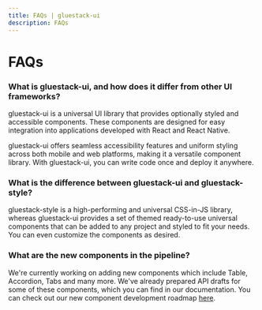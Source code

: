 ```yaml
---
title: FAQs | gluestack-ui
description: FAQs
---
```



<Meta title="More/FAQs" />

# FAQs


### What is gluestack-ui, and how does it differ from other UI frameworks?
gluestack-ui is a universal UI library that provides optionally styled and accessible components. These components are designed for easy integration into applications developed with React and React Native.

gluestack-ui offers seamless accessibility features and uniform styling across both mobile and web platforms, making it a versatile component library. With gluestack-ui, you can write code once and deploy it anywhere.


### What is the difference between gluestack-ui and gluestack-style?

gluestack-style is a high-performing and universal CSS-in-JS library, whereas gluestack-ui provides a set of themed ready-to-use universal components that can be added to any project and styled to fit your needs. You can even customize the components as desired.

### What are the new components in the pipeline?
We're currently working on adding new components which include Table, Accordion, Tabs and many more. We've already prepared API drafts for some of these components, which you can find in our documentation. You can check out our new component development roadmap [here](https://geekyants.notion.site/geekyants/2b6d17f43abc4a05b54ad55330e31fac?v=83c47b3670674003a8677f0dcf76953a).
